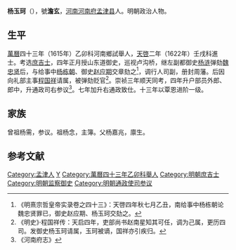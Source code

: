 '''杨玉珂'''（{{bd|？||？||}}），號'''澹玄'''，[[河南|河南]][[河南府|河南府]][[孟津县|孟津县]]人。明朝政治人物。

==生平==
[[萬曆|萬曆]]四十三年（1615年）乙卯科河南鄉試舉人，[[天啓|天啓]]二年（1622年）壬戌科進士。考选[[庶吉士|庶吉士]]，四年正月授山东道御史，巡视卢沟桥，继左副都御史[[杨涟|杨涟]]弹劾[[魏忠贤|魏忠贤]]后，与给事中[[杨栋朝|杨栋朝]]、御史[[赵应期|赵应期]]交章劾之<ref>《明熹宗哲皇帝实录卷之四十三》：天啓四年秋七月乙丑，南给事中杨栋朝论魏忠贤罪已，御史赵应期、杨玉珂交劾之。</ref>，调行人司副，册封周藩。后因向礼部主事[[程国祥|程国祥]]请属，被弹劾贬官<ref>《明史》·程国祥传：天启四年，吏部尚书赵南星知其可任，调为己属，更历四司。发御史杨玉珂请属，玉珂被谪，国祥亦引疾归。</ref>。崇祯三年顺天同考，四年升户部员外郎、郎中，升通政司右参议<ref>《河南府志》</ref>。七年加升右通政致仕。十三年以覃恩进阶一级。

== 家族 ==
曾祖杨需，参议。祖杨念，主簿。父杨嘉兆，廪生。

==参考文献==
{{reflist}}

{{天啓二年壬戌科殿試金榜}}

{{Authority control}}

{{DEFAULTSORT:}}
[[Category:孟津人|Category:孟津人]]
[[Category:杨姓|Y]]
[[Category:萬曆四十三年乙卯科舉人|Category:萬曆四十三年乙卯科舉人]]
[[Category:明朝庶吉士|Category:明朝庶吉士]]
[[Category:明朝监察御史|Category:明朝监察御史]]
[[Category:明朝通政使司参议|Category:明朝通政使司参议]]


{{明朝官员小作品}}